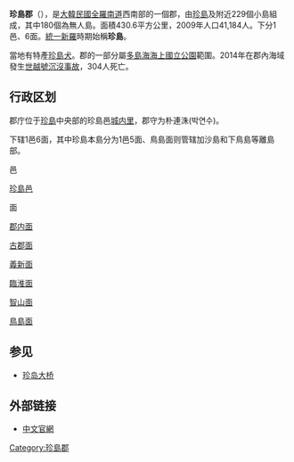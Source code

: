 {{Infobox Korean settlement
| title       = 珍島郡
| settype     = [[韓國行政區劃|郡]]
| flag        = Flag of Jindo.svg
| img         = Jindo-gun office.JPG
| imgcaption  = 珍島郡廳
| hangul        = 진도군
| hanja         = 珍島郡
| rr            = Jindo-gun
| mr            = Chindo-gun
| area_km2      = 430.6
| pop           = 41184
|popnote=
| popyear     = 2009年
| gov         = 珍島郡政府
| mayor       = {{link-ko|李東鎮|이동진 (1945년)}}{{small|（{{MPK}}）}}
| divs        = 1邑、6面
| region      = [[全羅南道|全羅南道]]
| dialect     = {{link-en|全羅方言|Jeolla dialect}}
| tree        = [[紅楠|紅楠]]
| flower      = [[山茶花|山茶花]]
| bird        = [[小天鹅|小天鹅]]
| map         = South Jeolla-Jindo.svg
| mapwidth    = 
| mapcaption  = 珍島郡在韓國及全羅南道的位置
}}
'''珍島郡'''（{{kor|諺=진도군|漢=珍島郡|羅=Jindo gun|f=y}}），是[[大韓民國|大韓民國]][[全羅南道|全羅南道]]西南部的一個郡，由[[珍島|珍島]]及附近229個小島組成，其中180個為無人島。面積430.6平方公里，2009年人口41,184人。下分1邑、6面。[[統一新羅|統一新羅]]時期始稱'''珍島'''。

當地有特產[[珍島犬|珍島犬]]。郡的一部分屬[[多島海海上國立公園|多島海海上國立公園]]範圍。2014年在郡內海域發生[[世越號沉沒事故|世越號沉沒事故]]，304人死亡。

==行政区划==
郡庁位于[[珍島|珍島]]中央部的珍島邑[[城内里|城内里]]，郡守为朴連洙(박연수)。

下辖1邑6面，其中珍島本島分为1邑5面、鳥島面则管辖加沙島和下鳥島等離島部。

邑

[[珍島邑|珍島邑]]

面

[[郡内面|郡内面]]

[[古郡面|古郡面]]

[[義新面|義新面]]

[[臨淮面|臨淮面]]

[[智山面|智山面]]

[[鳥島面|鳥島面]]

==参见==
*[[珍岛大桥|珍岛大桥]]

==外部链接==
* [http://china.jindo.go.kr/ 中文官網] {{Wayback|url=http://china.jindo.go.kr/ |date=20100205183620 }}

{{全羅南道行政區劃}}

{{DEFAULTSORT:Jindo-gun}}
[[Category:珍島郡|Category:珍島郡]]